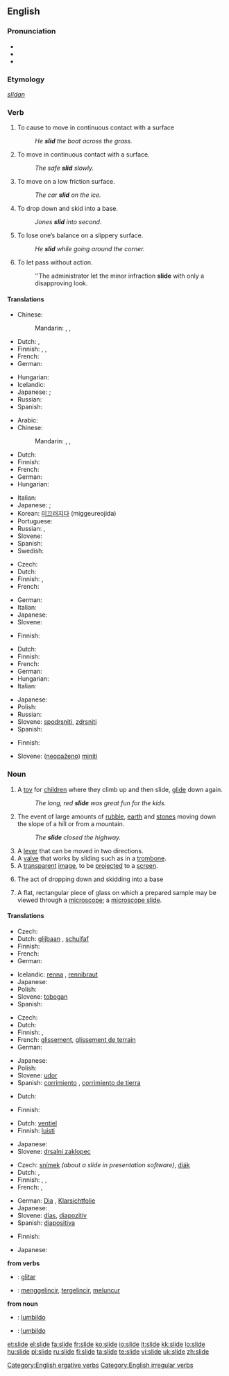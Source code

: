 {{wikipedia|dab=slide}}
==English==

===Pronunciation===
* {{IPA|/slaɪd/}}
* {{audio|en-us-slide.ogg|Audio (US)}}
* {{rhymes|aɪd}}

===Etymology===
{{etyl|ang}} ''[[slīdan]]''

===Verb===
{{en-verb|slides|sliding|slid}}

# {{transitive}} To cause to move in continuous contact with a surface
#: ''He '''slid''' the boat across the grass.''
# {{intransitive}} To move in continuous contact with a surface.
#: ''The safe '''slid''' slowly.''
# {{intransitive}} To move on a low friction surface.
#: ''The car '''slid''' on the ice.''
# {{intransitive|baseball}} To drop down and skid into a base.
#: ''Jones '''slid''' into second.''
# {{intransitive}} To lose one’s balance on a slippery surface.
#: ''He '''slid''' while going around the corner.''
# {{intransitive}} To let pass without action.
#: ''The administrator let the minor infraction '''slide''' with only a disapproving look.

====Translations====
{{trans-top|to cause to move in contact with a surface}}
* Chinese:
*: Mandarin: {{t|zh|滑|tr=huá|sc=Hani}},  {{t|zh|滑行|tr=huáxíng|sc=Hani}},  {{t|zh|溜|tr=liū|sc=Hani}}
* Dutch: {{t-|nl|slepen}}, {{t+|nl|schuiven}}
* Finnish: {{t-|fi|liu'uttaa}}, {{t+|fi|työntää}}, {{t+|fi|vetää}}
* French: {{t+|fr|glisser}}
* German: {{t+|de|gleiten}}
{{trans-mid}}
* Hungarian: {{t|hu|csúsztat}}
* Icelandic: {{t+|is|renna}}
* Japanese: {{t|ja|滑る|tr=suberu|sc=Jpan}}; {{qualifier|engineering}} {{t|ja|慴動させる|tr=shūdō saseru|sc=Jpan}}
* Russian: {{t|ru|катить|tr=katít’|sc=Cyrl}}
* Spanish: {{t-|es|deslizar}}
{{trans-bottom}}

{{trans-top|to move in continuous contact with a surface}}
* Arabic: {{t|ar|انزلق|tr=inzálaqa|sc=Arab}}
* Chinese:
*: Mandarin: {{t|zh|滑|tr=huá|sc=Hani}},  {{t|zh|滑行|tr=huáxíng|sc=Hani}},  {{t|zh|溜|tr=liū|sc=Hani}}
* Dutch: {{t+|nl|glijden}}
* Finnish: {{t+|fi|liukua}}
* French: {{t+|fr|glisser}}
* German: {{t+|de|gleiten}}
* Hungarian: {{t|hu|csúszik}}
{{trans-mid}}
* Italian: {{t-|it|scivolare}}
* Japanese: {{t|ja|滑る|tr=suberu|sc=Jpan}}; {{qualifier|engineering}} {{t|ja|慴動する|tr=shūdō suru|sc=Jpan}}
* Korean: [[미끄러지다]] (miggeureojida)
* Portuguese: {{t+|pt|deslizar}}
* Russian: {{t|ru|скользить|tr=skol’zít’|sc=Cyrl}},  {{t|ru|катиться|tr=katít’sja|sc=Cyrl}}
* Slovene: {{t+|sl|drseti}}
* Spanish: {{t-|es|resbalar}}
* Swedish: {{t+|sv|glida}}
{{trans-bottom}}

{{trans-top|to move with low friction}}
* Czech: {{t-|cs|klouzat}}
* Dutch: {{t+|nl|glijden}}
* Finnish: {{t+|fi|liukua}}, {{t-|fi|luisua}}
* French: {{t+|fr|glisser}}
{{trans-mid}}
* German: {{t+|de|rutschen}}
* Italian: {{t-|it|scivolare}}
* Japanese: {{t|ja|滑る|tr=suberu|sc=Jpan}}
* Slovene: {{t+|sl|drseti}}
{{trans-bottom}}

{{trans-top|in baseball}}
* Finnish: {{t+|fi|syöksyä}}
{{trans-mid}}
{{trans-bottom}}

{{trans-top|to lose balance}}
* Dutch: {{t+|nl|uitglijden}}
* Finnish: {{t-|fi|liukastua}}
* French: {{t+|fr|glisser}}
* German: {{t+|de|ausrutschen}}
* Hungarian: {{t|hu|elcsúszik}}
* Italian: {{t-|it|scivolare}}
{{trans-mid}}
* Japanese: {{t|ja|滑る|tr=suberu|sc=Jpan}}
* Polish: {{t|pl|poślizgnąć się}}
* Russian: {{t|ru|поскользнуться|tr=poskol’znút’sja|sc=Cyrl}}
* Slovene: [[spodrsniti]], [[zdrsniti]]
* Spanish: {{t-|es|resbalar}}
{{trans-bottom}}

{{trans-top|to let pass}}
* Finnish: {{t+|fi|mennä}}
{{trans-mid}}
* Slovene: ([[neopaženo]]) [[miniti]]
{{trans-bottom}}

===Noun===
{{en-noun}}

# A [[toy]] for [[child]]ren where they climb up and then slide, [[glide]] down again.
#: ''The long, red '''slide''' was great fun for the kids.''
# The event of large amounts of [[rubble]], [[earth]] and [[stones]] moving down the slope of a hill or from a mountain.
#: ''The '''slide''' closed the highway.''
# A [[lever]] that can be moved in two directions.
# A [[valve]] that works by sliding such as in a [[trombone]].
# A [[transparent]] [[image]], to be [[project]]ed to a [[screen]].
# {{baseball}} The act of dropping down and skidding into a base
# {{science}} A flat, rectangular piece of glass on which a prepared sample may be viewed through a [[microscope]]; a [[microscope slide]].

====Translations====
{{trans-top|toy}}
* Czech: {{t-|cs|skluzavka|f}}
* Dutch: [[glijbaan]] {{f}}, [[schuifaf]] {{f}}
* Finnish: {{t-|fi|liukumäki}}
* French: {{t+|fr|toboggan|m}}
* German: {{t-|de|Rutsche|f}}
{{trans-mid}}
* Icelandic: [[renna]] {{f}}, [[rennibraut]] {{f}}
* Japanese: {{t|ja|滑り台|tr=suberidai|sc=Jpan}}
* Polish: {{t|pl|zjeżdżalnia|f}}
* Slovene: [[tobogan]]
* Spanish: {{t+|es|tobogán|m}}
{{trans-bottom}}

{{trans-top|rubble, earth and stones moving down}}
* Czech: {{t-|cs|sesuv|m}}
* Dutch: {{t+|nl|lawine|f}}
* Finnish: {{t-|fi|maanvyöry}}, {{t-|fi|maanvyörymä}}
* French: [[glissement]], [[glissement de terrain]]
* German: {{t+|de|Erdrutsch|m}}
{{trans-mid}}
* Japanese: {{t|ja|地滑り|tr=jisuberi|sc=Jpan}}
* Polish: {{t|pl|osuwisko}}
* Slovene: [[udor]]
* Spanish: [[corrimiento]] {{m}}, [[corrimiento de tierra]] {{m}}
{{trans-bottom}}

{{trans-top|lever}}
* Dutch: {{t+|nl|schuif|f}}
{{trans-mid}}
* Finnish: {{t+|fi|vipu}}
{{trans-bottom}}

{{trans-top|valve in eg. a trombone}}
* Dutch: [[ventiel]] {{n}}
* Finnish: [[luisti]]
{{trans-mid}}
* Japanese: {{t|ja|スライド|tr=suraido|sc=Jpan}}
* Slovene: [[drsalni zaklopec]]
{{trans-bottom}}

{{trans-top|transparent image for projecting}}
* Czech: [[snímek]] {{m}} ''(about a slide in presentation software)'', [[diák]] {{m}}
* Dutch: {{t+|nl|dia|m}}, {{t-|nl|slide|m}}
* Finnish: {{t+|fi|dia}}, {{t-|fi|diapositiivi}}, {{t-|fi|kuultokuva}}
* French: {{t+|fr|diapo}}, {{t+|fr|diapositive}}
{{trans-mid}}
* German: [[Dia]] {{n}}, [[Klarsichtfolie]] {{f}}
* Japanese: {{t|ja|スライド|tr=suraido|sc=Jpan}}
* Slovene: [[dias]], [[diapozitiv]]
* Spanish: [[diapositiva]] {{f}}
{{trans-bottom}}

{{trans-top|in baseball}}
* Finnish: {{t+|fi|syöksy}}
{{trans-mid}}
* Japanese: {{t|ja|スライディング|tr=suraidingu|sc=Jpan}}
{{trans-bottom}}

{{checktrans}}

'''from verbs'''
* {{ttbc|Ido}}: [[glitar]]
* {{ttbc|Indonesian}}: [[gelincir|menggelincir]], [[gelincir|tergelincir]], [[luncur|meluncur]]

'''from noun'''
* {{ttbc|Esperanto}}: [[lumbildo]]
* {{ttbc|Ido}}: [[lumbildo]]

[[Category:English ergative verbs]]
[[Category:English irregular verbs]]

[[et:slide]]
[[el:slide]]
[[fa:slide]]
[[fr:slide]]
[[ko:slide]]
[[io:slide]]
[[it:slide]]
[[kk:slide]]
[[lo:slide]]
[[hu:slide]]
[[pl:slide]]
[[ru:slide]]
[[fi:slide]]
[[ta:slide]]
[[te:slide]]
[[vi:slide]]
[[uk:slide]]
[[zh:slide]]